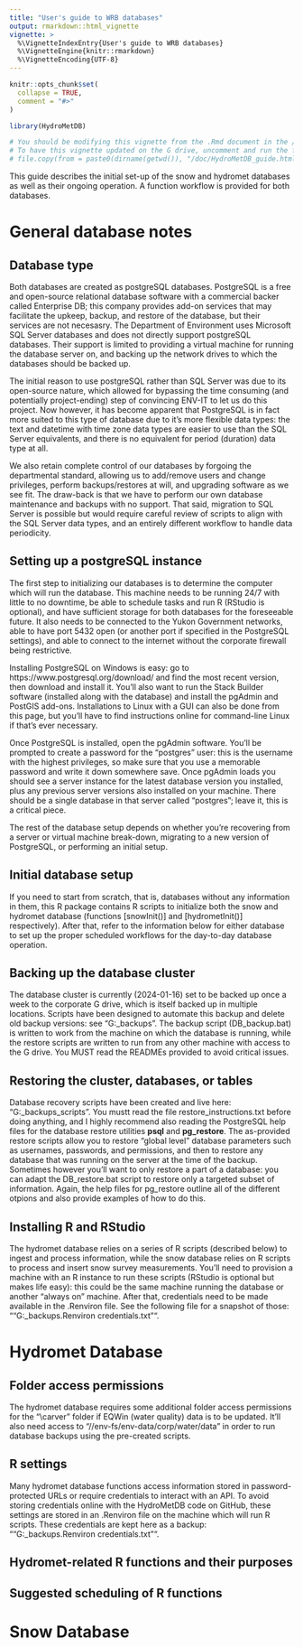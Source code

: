 ```yaml
---
title: "User's guide to WRB databases"
output: rmarkdown::html_vignette
vignette: >
  %\VignetteIndexEntry{User's guide to WRB databases}
  %\VignetteEngine{knitr::rmarkdown}
  %\VignetteEncoding{UTF-8}
---
```


```r
knitr::opts_chunk$set(
  collapse = TRUE,
  comment = "#>"
)
```

```r
library(HydroMetDB)
```

```r
# You should be modifying this vignette from the .Rmd document in the /vignettes folder, NOT the .RMD in the /doc folder.
# To have this vignette updated on the G drive, uncomment and run the following code *after* re-building the vignette using devtools::build_vignettes()
# file.copy(from = paste0(dirname(getwd()), "/doc/HydroMetDB_guide.html"), to = "//env-fs/env-data/corp/water/Common_GW_SW/R-packages/HydroMetDB/documentation/HydroMetDB user guide.html", overwrite = TRUE)
```

This guide describes the initial set-up of the snow and hydromet databases as well as their ongoing operation. A function workflow is provided for both databases.

# General database notes
## Database type
Both databases are created as postgreSQL databases. PostgreSQL is a free and open-source relational database software with a commercial backer called Enterprise DB; this company provides add-on services that may facilitate the upkeep, backup, and restore of the database, but their services are not necesasry. The Department of Environment uses Microsoft SQL Server databases and does not directly support postgreSQL databases. Their support is limited to providing a virtual machine for running the database server on, and backing up the network drives to which the databases should be backed up.

The initial reason to use postgreSQL rather than SQL Server was due to its open-source nature, which allowed for bypassing the time consuming (and potentially project-ending) step of convincing ENV-IT to let us do this project. Now however, it has become apparent that PostgreSQL is in fact more suited to this type of database due to it's more flexible data types: the text and datetime with time zone data types are easier to use than the SQL Server equivalents, and there is no equivalent for period (duration) data type at all. 

We also retain complete control of our databases by forgoing the departmental standard, allowing us to add/remove users and change privileges, perform backups/restores at will, and upgrading software as we see fit. The draw-back is that we have to perform our own database maintenance and backups with no support. That said, migration to SQL Server is possible but would require careful review of scripts to align with the SQL Server data types, and an entirely different workflow to handle data periodicity.

## Setting up a postgreSQL instance
The first step to initializing our databases is to determine the computer which will run the database. This machine needs to be running 24/7 with little to no downtime, be able to schedule tasks and run R (RStudio is optional), and have sufficient storage for both databases for the foreseeable future. It also needs to be connected to the Yukon Government networks, able to have port 5432 open (or another port if specified in the PostgreSQL settings), and able to connect to the internet without the corporate firewall being restrictive.

Installing PostgreSQL on Windows is easy: go to https://www.postgresql.org/download/ and find the most recent version, then download and install it. You'll also want to run the Stack Builder software (installed along with the database) and install the pgAdmin and PostGIS add-ons. Installations to Linux with a GUI can also be done from this page, but you'll have to find instructions online for command-line Linux if that's ever necessary.

Once PostgreSQL is installed, open the pgAdmin software. You'll be prompted to create a password for the "postgres" user: this is the username with the highest privileges, so make sure that you use a memorable password and write it down somewhere save. Once pgAdmin loads you should see a server instance for the latest database version you installed, plus any previous server versions also installed on your machine. There should be a single database in that server called "postgres"; leave it, this is a critical piece.

The rest of the database setup depends on whether you're recovering from a server or virtual machine break-down, migrating to a new version of PostgreSQL, or performing an initial setup.

## Initial database setup
If you need to start from scratch, that is, databases without any information in them, this R package contains R scripts to initialize both the snow and hydromet database (functions [snowInit()] and [hydrometInit()] respectively). After that, refer to the information below for either database to set up the proper scheduled workflows for the day-to-day database operation.

## Backing up the database cluster
The database cluster is currently (2024-01-16) set to be backed up once a week to the corporate G drive, which is itself backed up in multiple locations. Scripts have been designed to automate this backup and delete old backup versions: see "G:\water\Data\postgres_backups". The backup script (DB_backup.bat) is written to work from the machine on which the database is running, while the restore scripts are written to run from any other machine with access to the G drive. You MUST read the READMEs provided to avoid critical issues.

## Restoring the cluster, databases, or tables
Database recovery scripts have been created and live here: "G:\water\Data\postgres_backups\scripts\restore_scripts". You mustt read the file restore_instructions.txt before doing anything, and I highly recommend also reading the PostgreSQL help files for the database restore utilities **psql** and **pg_restore**. The as-provided restore scripts allow you to restore "global level" database parameters such as usernames, passwords, and permissions, and then to restore any database that was running on the server at the time of the backup. Sometimes however you'll want to only restore a part of a database: you can adapt the DB_restore.bat script to restore only a targeted subset of information. Again, the help files for pg_restore outline all of the different otpions and also provide examples of how to do this.

## Installing R and RStudio
The hydromet database relies on a series of R scripts (described below) to ingest and process information, while the snow database relies on R scripts to process and insert snow survey measurements. You'll need to provision a machine with an R instance to run these scripts (RStudio is optional but makes life easy): this could be the same machine running the database or another "always on" machine. After that, credentials need to be made available in the .Renviron file. See the following file for a snapshot of those: ""G:\water\Data\postgres_backups\.Renviron credentials.txt"".


# Hydromet Database
## Folder access permissions
The hydromet database requires some additional folder access permissions for the "\\carver\infosys\EQWin" folder if EQWin (water quality) data is to be updated. It'll also need access to "//env-fs/env-data/corp/water/data" in order to run database backups using the pre-created scripts.

## R settings
Many hydromet database functions access information stored in password-protected URLs or require credentials to interact with an API. To avoid storing credentials online with the HydroMetDB code on GitHub, these settings are stored in an .Renviron file on the machine which will run R scripts. These credentials are kept here as a backup: ""G:\water\Data\postgres_backups\.Renviron credentials.txt"".

## Hydromet-related R functions and their purposes


## Suggested scheduling of R functions



# Snow Database
